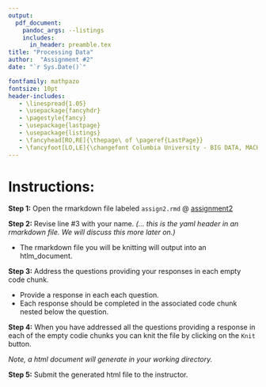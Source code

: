 ---
output: 
  pdf_document:
    pandoc_args: --listings
    includes:
      in_header: preamble.tex
title: "Processing Data"
author:  "Assignment #2"
date: "`r Sys.Date()`"

fontfamily: mathpazo
fontsize: 10pt
header-includes:
   - \linespread{1.05}
   - \usepackage{fancyhdr}
   - \pagestyle{fancy}
   - \usepackage{lastpage}
   - \usepackage{listings}
   - \fancyhead[RO,RE]{\thepage\ of \pageref{LastPage}}
   - \fancyfoot[LO,LE]{\changefont Columbia University - BIG DATA, MACHINE LEARNING, AND THEIR REAL WORLD APPLICATIONS}
---
\newcommand{\changefont}{%
    \fontsize{8}{8}\selectfont
}
\addtolength{\headheight}{1.0cm} 
\pagestyle{fancyplain} 
\rhead{\thepage\ of \pageref{LastPage}}
\lhead{\includegraphics[height=1.2cm]{C:/Users/Jonathan Korn/Desktop/cu_hsp-learning/syllabus/logo}} 
\renewcommand{\headrulewidth}{0pt} 
\renewcommand{\footrulewidth}{0.4pt}
\renewcommand{\headrulewidth}{0.4pt}
\fancyfoot[C]{} 

# Instructions:

**Step 1:** Open the rmarkdown file labeled `assign2.rmd` @ [assignment2](https://github.com/jkorn81/cu-hsp-learning/tree/main/assignments/assignment2)

**Step 2:** Revise line #3 with your name. *(... this is the yaml header in an rmarkdown file. We will discuss this more later on.)*

- The rmarkdown file you will be knitting will output into an htlm_document. 

**Step 3:** Address the questions providing your responses in each empty code chunk.

- Provide a response in each each question. 
- Each response should be completed in the associated code chunk nested below the question. 

**Step 4:** When you have addressed all the questions providing a response in each of the empty codie chunks you can knit the file by clicking on the `Knit` button. 

*Note, a html document will generate in your working directory.*

**Step 5:** Submit the generated html file to the instructor. 